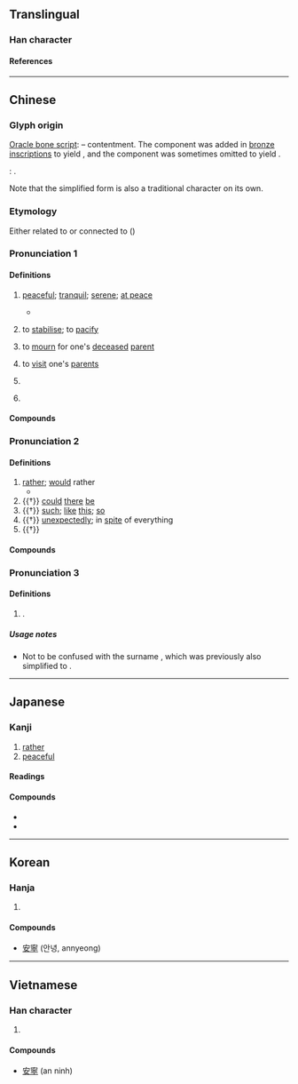 {{also|宁|寜}}
{{character info}}
{{character info|0xF95F}}
{{character info|0xF9AA}}
{{character info|0x2F86F}}
==Translingual==

===Han character===
{{Han char|rn=40|rad=宀|as=11|sn=14|four=30201|canj=JPBN|ids=⿱寍丁}}

====References====
{{Han ref|kx=0291.080|dkj=07296|dj=0577.020|hdz=20949.050|uh=5BE7|ud=23527|bh=B9E7|bd=47591}}
{{Han ref|uh=F95F}}
{{Han ref|uh=F9AA}}
{{Han ref|uh=2F86F}}

----

==Chinese==
{{zh-forms|s=宁|alt=寍,㝕,𡩋,甯,𡨴,寜,寕}}

===Glyph origin===
{{Han etym}}
[[oracle bone script|Oracle bone script]]: {{Han compound|宀|皿|丂|ls=ic|t1=house|t2=food or wine vessel|t3=table (?)}} – contentment. The {{zh-l|*心|heart}} component was added in [[金文|bronze inscriptions]] to yield {{lang|zh|寧}}, and the {{lang|zh|丂}} component was sometimes omitted to yield {{zh-l|*寍}}.

''{{w|Shuowen}}'': {{Han compound|寍|丂|ls=psc|c1=p|c2=s|t2=speech (?)}}.

Note that the simplified form {{zh-l|宁}} is also a traditional character on its own.

===Etymology===
Either related to {{cog|my|ညင်း|tr=hñâŋ|t=soft, gentle, quiet}} or connected to {{cog|sit-pro|*s/k-niŋ||heart, mind, brain}} ({{zh-ref|Schuessler, 2007}})

===Pronunciation 1===
{{zh-pron
|m=níng
|m-s=
|c=ning4
|c-t=
|g=
|h=pfs=nèn;gd=nên2
|j=
|mb=nǎing
|md=nìng
|mn=lêng
|mn-t=lêng5
|w=3nyin
|x=
|mc=y
|oc=y
|cat=a,v,n,pn
}}

====Definitions====
{{zh-hanzi}}

# [[peaceful]]; [[tranquil]]; [[serene]]; [[at peace]]
#: {{zh-x|心緒 不 寧|restless; uneasy}}
#* {{zh-x|首 出 庶物，萬國 咸寧。|(The sage) appears aloft, high above all things, and the myriad states all enjoy repose.|ref=Yijing}}
# {{lb|zh|literary}} to [[stabilise]]; to [[pacify]]
#: {{zh-x|息事寧人|to end a dispute or conflict and calm the people down}}
# {{lb|zh|obsolete}} to [[mourn]] for one's [[deceased]] [[parent]]
# {{lb|zh|literary|especially of married women}} to [[visit]] one's [[parent]]s
# {{zh-alt-name|江寧|old name for [[Nanjing]]}}
#: {{zh-x|^寧 ^漢 分裂|}}
# {{zh-alt-name|寧夏|[[Ningxia]]}}

====Compounds====
{{zh-der|fold=1|寧波|寧夏|遼寧|建寧|安寧|江寧|不寧|東寧王國|寧靜|寧謐|寧日|寧帖|寧息|奎寧|不遑寧處|崇寧|保寧|寧貼|心神不寧|丁寧|列寧主義|安寧照顧|不寧不耐|寧綢|北寧鐵路|康寧|底寧|平寧|單寧|寧漢分裂|寧心|寧靖|寧神|寧奈|不寧奈|列寧格勒|奉寧|坤寧宮|坐臥不寧|唐寧街|寧家|克寧|太寧|息事寧人|寧瑪派|單寧酸|歸寧|白朗寧|海寧|瞑目寧心|福壽康寧|睡臥不寧|攖寧|海寧觀潮|雞犬不寧|綏寧|荒寧|管寧割席|西寧毛|咸寧|西寧|洛寧|金寧|普寧|萬寧|永無寧日|伊寧|遂寧|寧德|南寧:[[Nanning]]|濟寧|寧遠}}

===Pronunciation 2===
{{zh-pron
|m=寧
|c=ning4,ning6
|h=pfs=nèn
|md=nìng
|mn=ml:lēng/tw:lêng
|w=
|dial=n
|cat=adv
}}

====Definitions====
{{zh-hanzi}}

# [[rather]]; [[would]] rather
#* {{zh-x|旣[既]{jì} 而 悽愴 曰：「寧 我 負 人，毋 人 負 我！」遂 行。|Later, [Cao Cao] sorrowfully said: "I '''would rather''' betray others than let others betray me!" Then left.|CL|ref='''4th century CE''', {{w|Sun Sheng (Jin dynasty)|Sun Sheng}},《雜記》''Miscellaneous Records''; quoted in '''5th century CE''', {{w|Pei Songzhi}}, ''{{w|Annotations to Records of the Three Kingdoms|Annotations}}'' to '''3rd century CE''', ''{{w|Records of the Three Kingdoms}}'' by {{w|Chen Shou}}}}
# {{†}} [[could]] [[there]] [[be]]
# {{†}} [[such]]; [[like]] [[this]]; [[so]]
# {{†}} [[unexpectedly]]; in [[spite]] of everything
# {{†}} {{n-g|modal particle}}

====Compounds====
{{zh-der|fold=1|寧死不辱|寧許|寧願|寧馨兒|寧缺毋濫|寧個|寧缺勿濫|寧當玉碎|寧死不屈|寧可|寧馨|寧死不從|寧折不彎|無寧|盜泉寧渴|禮奢寧儉|禮存寧儉|毋寧|胡寧|不自由毋寧死|寧為太平犬，不做亂世人|寧教我負天下人，休教天下人負我|寧肯|寧為雞口，毋為牛後|寧為玉碎，不為瓦全|寧為雞頭，不做鳳尾}}

===Pronunciation 3===
{{zh-pron
|m=Níng,Nìng,1nb=standard in Mainland,2nb=standard in Taiwan,2nc=variant in Mainland
|c=ning4,ning6
|dial=n
|cat=pn
}}

====Definitions====
{{zh-hanzi}}

# {{surname|zh}}.

=====Usage notes=====
* Not to be confused with the surname {{zh-l|甯|Nìng}}, which was previously also simplified to {{zh-l|*宁}}.

----

==Japanese==

===Kanji===
{{ja-kanji|grade=c|rs=宀11}}

# [[rather]]
# [[peaceful]]

====Readings====
{{ja-readings
|goon=にょう<ねう
|kanon=ねい
|kun=やす-い, むし-ろ, なん-ぞ
|nanori=あき, やす, やすし, よし}}

====Compounds====
* {{ja-r|安寧|あんねい}}
* {{ja-r|丁寧|ていねい}}

----

==Korean==

===Hanja===
{{ko-hanja/new|편안하다|편안할|녕||영}}

# {{rfdef|ko|sort=宀11}}

====Compounds====
* [[安寧]] (안녕, annyeong)

----

==Vietnamese==

===Han character===
{{vi-readings|reading=ninh|rs=宀11}}

# {{rfdef|vi|sort=宀11}}

====Compounds====
* [[安寧]] (an ninh)